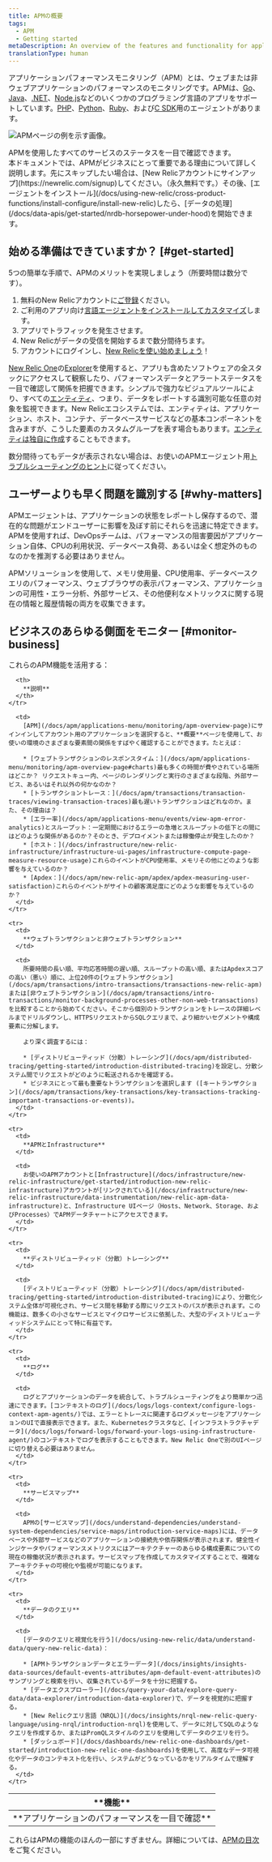 ```yaml
---
title: APMの概要
tags:
  - APM
  - Getting started
metaDescription: An overview of the features and functionality for application performance management in New Relic.
translationType: human
---
```



アプリケーションパフォーマンスモニタリング（APM）とは、ウェブまたは非ウェブアプリケーションのパフォーマンスのモニタリングです。APMは、[Go](/docs/agents/go-agent/get-started/introduction-new-relic-go)、[Java](/docs/agents/java-agent/getting-started/introduction-new-relic-java)、[.NET](/docs/agents/net-agent/getting-started/introduction-new-relic-net)、[Node.js](/docs/agents/nodejs-agent/getting-started/introduction-new-relic-nodejs)などのいくつかのプログラミング言語のアプリをサポートしています。[PHP](/docs/agents/php-agent/getting-started/introduction-new-relic-php)、[Python](/docs/agents/python-agent/getting-started/introduction-new-relic-python)、[Ruby](/docs/agents/ruby-agent/getting-started/introduction-new-relic-ruby)、および[C SDK](/docs/agents/c-sdk/get-started/introduction-c-sdk)用のエージェントがあります。

<img
  title="APMの例"
  alt="APMページの例を示す画像。"
  src={apmScreenshot}
/>

<figcaption>
  APMを使用したすべてのサービスのステータスを一目で確認できます。
</figcaption>

<Callout variant="tip">
  本ドキュメントでは、APMがビジネスにとって重要である理由について詳しく説明します。先にスキップしたい場合は、[New Relicアカウントにサインアップ](https://newrelic.com/signup)してください。（永久無料です。）その後、[エージェントをインストール](/docs/using-new-relic/cross-product-functions/install-configure/install-new-relic)したら、[データの処理](/docs/data-apis/get-started/nrdb-horsepower-under-hood)を開始できます。
</Callout>

## 始める準備はできていますか？ [#get-started]

5つの簡単な手順で、APMのメリットを実現しましょう（所要時間は数分です）。

1. 無料のNew Relicアカウントに[ご登録](https://newrelic.com/signup/)ください。
2. ご利用のアプリ向け[言語エージェントをインストールしてカスタマイズ](/docs/agents/manage-apm-agents/installation/install-agent#apm-install)します。
3. アプリでトラフィックを発生させます。
4. New Relicがデータの受信を開始するまで数分間待ちます。
5. アカウントにログインし、[New Relicを使い始めましょう](/docs/new-relic-one/use-new-relic-one/get-started/introduction-new-relic-one)！

[New Relic One](/docs/new-relic-one/use-new-relic-one/core-concepts/new-relic-explorer-view-performance-across-apps-services-hosts/)の[Explorer](https://one.newrelic.com/)を使用すると、アプリも含めたソフトウェアの全スタックにアクセスして観察したり、パフォーマンスデータとアラートステータスを一目で確認して関係を把握できます。シンプルで強力なビジュアルツールにより、すべての[エンティティ](/docs/new-relic-one/use-new-relic-one/core-concepts/what-entity-new-relic/)、つまり、データをレポートする識別可能な任意の対象を監視できます。New Relicエコシステムでは、エンティティは、アプリケーション、ホスト、コンテナ、データベースサービスなどの基本コンポーネントを含みますが、こうした要素のカスタムグループを表す場合もあります。[エンティティは独自に作成](https://github.com/newrelic/entity-definitions#entity-definitions)することもできます。

数分間待ってもデータが表示されない場合は、お使いのAPMエージェント用[トラブルシューティングのヒント](/docs/agents/manage-apm-agents/troubleshooting/not-seeing-data)に従ってください。

## ユーザーよりも早く問題を識別する [#why-matters]

APMエージェントは、アプリケーションの状態をレポートし保存するので、潜在的な問題がエンドユーザーに影響を及ぼす前にそれらを迅速に特定できます。APMを使用すれば、DevOpsチームは、パフォーマンスの阻害要因がアプリケーション自体、CPUの利用状況、データベース負荷、あるいは全く想定外のものなのかを推測する必要はありません。

APMソリューションを使用して、メモリ使用量、CPU使用率、データベースクエリのパフォーマンス、ウェブブラウザの表示パフォーマンス、アプリケーションの可用性・エラー分析、外部サービス、その他便利なメトリックスに関する現在の情報と履歴情報の両方を収集できます。

## ビジネスのあらゆる側面をモニター [#monitor-business]

これらのAPM機能を活用する：

<table>
  <thead>
    <tr>
      <th style={{ width: "200px" }}>
        **機能**
      </th>

      <th>
        **説明**
      </th>
    </tr>
  </thead>

  <tbody>
    <tr>
      <td>
        **アプリケーションのパフォーマンスを一目で確認**
      </td>

      <td>
        [APM](/docs/apm/applications-menu/monitoring/apm-overview-page)にサインインしてアカウント用のアプリケーションを選択すると、**概要**ページを使用して、お使いの環境のさまざまな要素間の関係をすばやく確認することができます。たとえば：

        * [ウェブトランザクションのレスポンスタイム：](/docs/apm/applications-menu/monitoring/apm-overview-page#charts)最も多くの時間が費やされている場所はどこか？ リクエストキュー内、ページのレンダリングと実行のさまざまな段階、外部サービス、あるいはそれ以外の何かなのか？
        * [トランザクショントレース：](/docs/apm/transactions/transaction-traces/viewing-transaction-traces)最も遅いトランザクションはどれなのか。また、その理由は？
        * [エラー率](/docs/apm/applications-menu/events/view-apm-error-analytics)とスループット：一定期間におけるエラーの急増とスループットの低下との間にはどのような関係があるのか？そのとき、デプロイメントまたは稼働停止が発生したのか？
        * [ホスト：](/docs/infrastructure/new-relic-infrastructure/infrastructure-ui-pages/infrastructure-compute-page-measure-resource-usage)これらのイベントがCPU使用率、メモリその他にどのような影響を与えているのか？
        * [Apdex：](/docs/apm/new-relic-apm/apdex/apdex-measuring-user-satisfaction)これらのイベントがサイトの顧客満足度にどのような影響を与えているのか？
      </td>
    </tr>

    <tr>
      <td>
        **ウェブトランザクションと非ウェブトランザクション**
      </td>

      <td>
        所要時間の長い順、平均応答時間の遅い順、スループットの高い順、またはApdexスコアの高い（悪い）順に、上位20件の[ウェブトランザクション](/docs/apm/transactions/intro-transactions/transactions-new-relic-apm)または[非ウェブトランザクション](/docs/apm/transactions/intro-transactions/monitor-background-processes-other-non-web-transactions)を比較することから始めてください。そこから個別のトランザクションをトレースの詳細レベルまでドリルダウンし、HTTPSリクエストからSQLクエリまで、より細かいセグメントや構成要素に分解します。

        より深く調査するには：

        * [ディストリビューティッド（分散）トレーシング](/docs/apm/distributed-tracing/getting-started/introduction-distributed-tracing)を設定し、分散システム間でリクエストがどのように転送されるかを確認する。
        * ビジネスにとって最も重要なトランザクションを選択します ([キートランザクション](/docs/apm/transactions/key-transactions/key-transactions-tracking-important-transactions-or-events))。
      </td>
    </tr>

    <tr>
      <td>
        **APMとInfrastructure**
      </td>

      <td>
        お使いのAPMアカウントと[Infrastructure](/docs/infrastructure/new-relic-infrastructure/get-started/introduction-new-relic-infrastructure)アカウントが[リンクされている](/docs/infrastructure/new-relic-infrastructure/data-instrumentation/new-relic-apm-data-infrastructure)と、Infrastructure UIページ（Hosts、Network、Storage、およびProcesses）でAPMデータチャートにアクセスできます。
      </td>
    </tr>

    <tr>
      <td>
        **ディストリビューティッド（分散）トレーシング**
      </td>

      <td>
        [ディストリビューティッド（分散）トレーシング](/docs/apm/distributed-tracing/getting-started/introduction-distributed-tracing)により、分散化システム全体が可視化され、サービス間を移動する際にリクエストのパスが表示されます。この機能は、数多くの小さなサービスとマイクロサービスに依拠した、大型のディストリビューティッドシステムにとって特に有益です。
      </td>
    </tr>

    <tr>
      <td>
        **ログ**
      </td>

      <td>
        ログとアプリケーションのデータを統合して、トラブルシューティングをより簡単かつ迅速にできます。[コンテキストのログ](/docs/logs/logs-context/configure-logs-context-apm-agents/)では、エラーとトレースに関連するログメッセージをアプリケーションのUIで直接表示できます。また、Kubernetesクラスタなど、[インフラストラクチャデータ](/docs/logs/forward-logs/forward-your-logs-using-infrastructure-agent/)のコンテキストでログを表示することもできます。New Relic Oneで別のUIページに切り替える必要はありません。
      </td>
    </tr>

    <tr>
      <td>
        **サービスマップ**
      </td>

      <td>
        APMの[サービスマップ](/docs/understand-dependencies/understand-system-dependencies/service-maps/introduction-service-maps)には、データベースや外部サービスなどのアプリケーションの接続先や依存関係が表示されます。健全性インジケータやパフォーマンスメトリクスにはアーキテクチャーのあらゆる構成要素についての現在の稼働状況が表示されます。サービスマップを作成してカスタマイズすることで、複雑なアーキテクチャの可視化や監視が可能になります。
      </td>
    </tr>

    <tr>
      <td>
        **データのクエリ**
      </td>

      <td>
        [データのクエリと視覚化を行う](/docs/using-new-relic/data/understand-data/query-new-relic-data)：

        * [APMトランザクションデータとエラーデータ](/docs/insights/insights-data-sources/default-events-attributes/apm-default-event-attributes)のサンプリングと検索を行い、収集されているデータを十分に把握する。
        * [データエクスプローラー](/docs/query-your-data/explore-query-data/data-explorer/introduction-data-explorer)で、データを視覚的に把握する。
        * [New Relicクエリ言語（NRQL）](/docs/insights/nrql-new-relic-query-language/using-nrql/introduction-nrql)を使用して、データに対してSQLのようなクエリを作成するか、またはPromQLスタイルのクエリを使用してデータのクエリを行う。
        * [ダッシュボード](/docs/dashboards/new-relic-one-dashboards/get-started/introduction-new-relic-one-dashboards)を使用して、高度なデータ可視化やデータのコンテキスト化を行い、システムがどうなっているかをリアルタイムで理解する。
      </td>
    </tr>
  </tbody>
</table>

これらはAPMの機能のほんの一部にすぎません。詳細については、[APMの目次](/docs/apm)をご覧ください。

